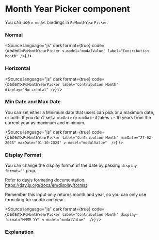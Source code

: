 # Month Year Picker component




You can use `v-model` bindings in `PoMonthYearPicker`.

### Normal

<Story of={PoMonthYearPickerStories.Normal} />

<Source
	language="js"
	dark
	format={true}
	code={dedent`
    <PoMonthYearPicker v-model="modalValue" label="Contribution Month" />
  `}
/>

### Horizontal

<Story of={PoMonthYearPickerStories.Horizontal} />

<Source
	language="js"
	dark
	format={true}
	code={dedent`
    <PoMonthYearPicker
        label="Contribution Month"
        display="Horizontal"
    />
  `}
/>

### Min Date and Max Date

You can set either a Minimum date that users can pick or a maximum date, or both. If you don't set a `minDate` or `maxDate` it takes +- 10 years from the current year as maximum and minimum.

<Story of={PoMonthYearPickerStories.MinMax} />

<Source
	language="js"
	dark
	format={true}
	code={dedent`
    <PoMonthYearPicker
        label="Contribution Month"
        minDate="27-02-2023"
        maxDate="01-10-2024"
        v-model="modalValue" 
    />
  `}
/>

### Display Format

You can change the display format of the date by passing `display-format=""` prop.

Refer to dayjs formating documentation. https://day.js.org/docs/en/display/format

Remember this input only returns month and year, so you can only use formating for month and year.

<Story of={PoMonthYearPickerStories.DisplayFormat} />

<Source
	language="js"
	dark
	format={true}
	code={dedent`
    <PoMonthYearPicker
        label="Contribution Month"
        display-format="MMMM YY"
        v-model="modalValue" 
    />
  `}
/>

### Explanation

<ArgTypes of={PoMonthYearPickerStories} />
